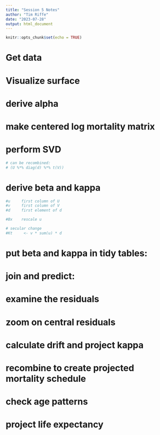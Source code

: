 ```yaml
---
title: "Session 5 Notes"
author: "Tim Riffe"
date: "2023-07-28"
output: html_document
---
```


```r
knitr::opts_chunk$set(echo = TRUE)
```

# Get data

# Visualize surface

# derive alpha

# make centered log mortality matrix

# perform SVD

```r

# can be recombined:
# (U %*% diag(d) %*% t(V)) 

```

# derive beta and kappa

```r
#u     first column of U
#v     first column of V
#d     first element of d

#Bx    rescale u

# secular change
#Kt     <- v * sum(u) * d
```

# put beta and kappa in tidy tables:

# join and predict:

# examine the residuals

# zoom on central residuals

# calculate drift and project kappa

# recombine to create projected mortality schedule

# check age patterns

# project life expectancy

